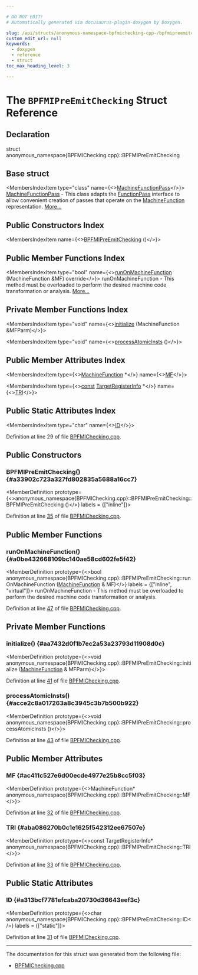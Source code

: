 ```yaml
---

# DO NOT EDIT!
# Automatically generated via docusaurus-plugin-doxygen by Doxygen.

slug: /api/structs/anonymous-namespace-bpfmichecking-cpp-/bpfmipreemitchecking
custom_edit_url: null
keywords:
  - doxygen
  - reference
  - struct
toc_max_heading_level: 3

---
```





# The `BPFMIPreEmitChecking` Struct Reference

<DoxygenPage pluginConfig={pluginConfig}>



## Declaration

<CodeBlock>struct anonymous_namespace{BPFMIChecking.cpp}::BPFMIPreEmitChecking</CodeBlock>

## Base struct

<MembersIndex>

<MembersIndexItem
  type="class"
  name={<><a href="/docs/api/classes/llvm/machinefunctionpass">MachineFunctionPass</a></>}>
<a href="/docs/api/classes/llvm/machinefunctionpass">MachineFunctionPass</a> - This class adapts the <a href="/docs/api/classes/llvm/functionpass">FunctionPass</a> interface to allow convenient creation of passes that operate on the <a href="/docs/api/classes/llvm/machinefunction">MachineFunction</a> representation. <a href="/docs/api/classes/llvm/machinefunctionpass/#details">More...</a>
</MembersIndexItem>

</MembersIndex>

## Public Constructors Index

<MembersIndex>

<MembersIndexItem
  name={<><a href="#a33902c723a327fd802835a5688a16cc7">BPFMIPreEmitChecking</a> ()</>}>
</MembersIndexItem>

</MembersIndex>

## Public Member Functions Index

<MembersIndex>

<MembersIndexItem
  type="bool"
  name={<><a href="#a0be432668109bc140ae58cd602fe5f42">runOnMachineFunction</a> (MachineFunction &amp;MF) override</>}>
runOnMachineFunction - This method must be overloaded to perform the desired machine code transformation or analysis. <a href="#a0be432668109bc140ae58cd602fe5f42">More...</a>
</MembersIndexItem>

</MembersIndex>

## Private Member Functions Index

<MembersIndex>

<MembersIndexItem
  type="void"
  name={<><a href="#aa7432d0f1b7ec2a53a23793d11908d0c">initialize</a> (MachineFunction &amp;MFParm)</>}>
</MembersIndexItem>

<MembersIndexItem
  type="void"
  name={<><a href="#acce2c8a017263a8c3945c3b7b500b922">processAtomicInsts</a> ()</>}>
</MembersIndexItem>

</MembersIndex>

## Public Member Attributes Index

<MembersIndex>

<MembersIndexItem
  type={<><a href="/docs/api/classes/llvm/machinefunction">MachineFunction</a> &#42;</>}
  name={<><a href="#ac411c527e6d00ecde4977e25b8cc5f03">MF</a></>}>
</MembersIndexItem>

<MembersIndexItem
  type={<><a href="/docs/api/files/lib/lib/target/lib/target/aarch64/aarch64promoteconstant-cpp/#a90f8350fecae261c25be85d38b451bff">const</a> <a href="/docs/api/classes/llvm/targetregisterinfo">TargetRegisterInfo</a> &#42;</>}
  name={<><a href="#aba086270b0c1e1625f542312ee67507e">TRI</a></>}>
</MembersIndexItem>

</MembersIndex>

## Public Static Attributes Index

<MembersIndex>

<MembersIndexItem
  type="char"
  name={<><a href="#a313bcf7781efcaba20730d36643eef3c">ID</a></>}>
</MembersIndexItem>

</MembersIndex>


Definition at line 29 of file <a href="/docs/api/files/lib/lib/target/lib/target/bpf/bpfmichecking-cpp">BPFMIChecking.cpp</a>.

<SectionDefinition>

## Public Constructors

### BPFMIPreEmitChecking() {#a33902c723a327fd802835a5688a16cc7}

<MemberDefinition
  prototype={<>anonymous&#95;namespace&#123;BPFMIChecking.cpp&#125;::BPFMIPreEmitChecking::BPFMIPreEmitChecking ()</>}
  labels = {["inline"]}>

Definition at line <a href="/docs/api/files/lib/lib/target/lib/target/bpf/bpfmichecking-cpp/#l00035">35</a> of file <a href="/docs/api/files/lib/lib/target/lib/target/bpf/bpfmichecking-cpp">BPFMIChecking.cpp</a>.
</MemberDefinition>

</SectionDefinition>

<SectionDefinition>

## Public Member Functions

### runOnMachineFunction() {#a0be432668109bc140ae58cd602fe5f42}

<MemberDefinition
  prototype={<>bool anonymous&#95;namespace&#123;BPFMIChecking.cpp&#125;::BPFMIPreEmitChecking::runOnMachineFunction (<a href="/docs/api/classes/llvm/machinefunction">MachineFunction</a> &amp; MF)</>}
  labels = {["inline", "virtual"]}>
runOnMachineFunction - This method must be overloaded to perform the desired machine code transformation or analysis.

Definition at line <a href="/docs/api/files/lib/lib/target/lib/target/bpf/bpfmichecking-cpp/#l00047">47</a> of file <a href="/docs/api/files/lib/lib/target/lib/target/bpf/bpfmichecking-cpp">BPFMIChecking.cpp</a>.
</MemberDefinition>

</SectionDefinition>

<SectionDefinition>

## Private Member Functions

### initialize() {#aa7432d0f1b7ec2a53a23793d11908d0c}

<MemberDefinition
  prototype={<>void anonymous&#95;namespace&#123;BPFMIChecking.cpp&#125;::BPFMIPreEmitChecking::initialize (<a href="/docs/api/classes/llvm/machinefunction">MachineFunction</a> &amp; MFParm)</>}>

Definition at line <a href="/docs/api/files/lib/lib/target/lib/target/bpf/bpfmichecking-cpp/#l00041">41</a> of file <a href="/docs/api/files/lib/lib/target/lib/target/bpf/bpfmichecking-cpp">BPFMIChecking.cpp</a>.
</MemberDefinition>

### processAtomicInsts() {#acce2c8a017263a8c3945c3b7b500b922}

<MemberDefinition
  prototype={<>void anonymous&#95;namespace&#123;BPFMIChecking.cpp&#125;::BPFMIPreEmitChecking::processAtomicInsts ()</>}>

Definition at line <a href="/docs/api/files/lib/lib/target/lib/target/bpf/bpfmichecking-cpp/#l00043">43</a> of file <a href="/docs/api/files/lib/lib/target/lib/target/bpf/bpfmichecking-cpp">BPFMIChecking.cpp</a>.
</MemberDefinition>

</SectionDefinition>

<SectionDefinition>

## Public Member Attributes

### MF {#ac411c527e6d00ecde4977e25b8cc5f03}

<MemberDefinition
  prototype={<>MachineFunction&#42; anonymous&#95;namespace&#123;BPFMIChecking.cpp&#125;::BPFMIPreEmitChecking::MF</>}>

Definition at line <a href="/docs/api/files/lib/lib/target/lib/target/bpf/bpfmichecking-cpp/#l00032">32</a> of file <a href="/docs/api/files/lib/lib/target/lib/target/bpf/bpfmichecking-cpp">BPFMIChecking.cpp</a>.
</MemberDefinition>

### TRI {#aba086270b0c1e1625f542312ee67507e}

<MemberDefinition
  prototype={<>const TargetRegisterInfo&#42; anonymous&#95;namespace&#123;BPFMIChecking.cpp&#125;::BPFMIPreEmitChecking::TRI</>}>

Definition at line <a href="/docs/api/files/lib/lib/target/lib/target/bpf/bpfmichecking-cpp/#l00033">33</a> of file <a href="/docs/api/files/lib/lib/target/lib/target/bpf/bpfmichecking-cpp">BPFMIChecking.cpp</a>.
</MemberDefinition>

</SectionDefinition>

<SectionDefinition>

## Public Static Attributes

### ID {#a313bcf7781efcaba20730d36643eef3c}

<MemberDefinition
  prototype={<>char anonymous&#95;namespace&#123;BPFMIChecking.cpp&#125;::BPFMIPreEmitChecking::ID</>}
  labels = {["static"]}>

Definition at line <a href="/docs/api/files/lib/lib/target/lib/target/bpf/bpfmichecking-cpp/#l00031">31</a> of file <a href="/docs/api/files/lib/lib/target/lib/target/bpf/bpfmichecking-cpp">BPFMIChecking.cpp</a>.
</MemberDefinition>

</SectionDefinition>

<hr/>

The documentation for this struct was generated from the following file:

<ul>
<li><a href="/docs/api/files/lib/lib/target/lib/target/bpf/bpfmichecking-cpp">BPFMIChecking.cpp</a></li>
</ul>

</DoxygenPage>
